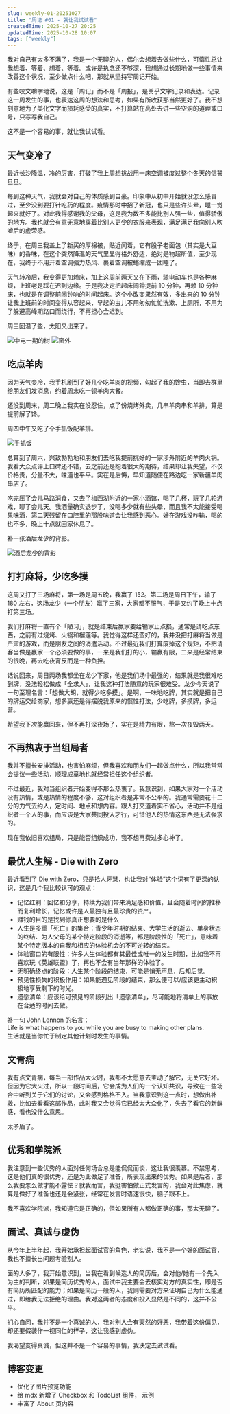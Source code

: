 ```yaml
---
slug: weekly-01-20251027
title: "周记 #01 - 就让我试试看"
createdTime: 2025-10-27 20:25
updatedTime: 2025-10-28 10:07
tags: ["weekly"]
---
```


我对自己有太多不满了，我是一个无聊的人，偶尔会想着去做些什么，可惰性总让我想着、等着、想着、等着。或许是执念还不够深，我想通过长期地做一些事情来改善这个状况，至少做点什么吧，那就从坚持写周记开始。

有些咬文嚼字地说，这是「周记」而不是「周报」，是关乎文字记录和表达。记录这一周发生的事，也表达这周的想法和思考，如果有所收获那当然更好了。我不想刻意地为了美化文字而损耗感受的真实，不打算站在高处去讲一些空洞的道理或口号，只写写我自己。

这不是一个容易的事，就让我试试看。

## 天气变冷了

最近长沙降温，冷的厉害，打破了我上周想挑战用一床空调被度过整个冬天的信誓旦旦。

每到这种天气，我就会对自己的体质感到自豪。印象中从初中开始就没怎么感冒过，至少没到要打针吃药的程度。疫情那时中招了新冠，也只是些许头晕，睡一觉起来就好了。对此我得感谢我的父母，这是我为数不多能比别人强一些，值得骄傲的地方。我也就会有意无意地穿着比别人更少的衣服来表现，满足满足我向别人吹嘘后的虚荣感。

终于，在周三我盖上了新买的厚棉被，贴近闻着，它有股子老面包（其实是大豆味）的香味，在这个突然降温的天气里显得格外舒适，绝对是物超所值，至少现在，我终于不用开着空调强力热风、裹着空调被蜷缩成一团睡了。

天气转冷后，我变得更加赖床，加上这周前两天又在下雨，骑电动车也是各种麻烦，上班老是踩在迟到边缘。于是我决定把起床闹钟提前 10 分钟，再赖 10 分钟床，也就是在调整前闹钟响的时间起床。这个小改变果然有效，多出来的 10 分钟让我上班前的时间变得从容起来，早起的虫儿不用匆匆忙忙洗漱、上厕所，不用为了躲避高峰期路口而绕行，不再担心会迟到。

周三回温了些，太阳又出来了。

<Image
  src="/api/image/assets/posts/weekly_01_中电一期的树.webp"
  alt="中电一期的树"
/>
<Image src="/api/image/assets/posts/weekly_01_窗外.webp" alt="窗外" />

## 吃点羊肉

因为天气变冷，我手机刷到了好几个吃羊肉的视频，勾起了我的馋虫，当即去群里给朋友们发消息，约着周末吃一顿羊肉大餐。

还没到周末，周二晚上我实在没忍住，点了份烧烤外卖，几串羊肉串和羊排，算是提前解了馋。

周四中午又吃了个手抓饭配羊排。

<Image src="/api/image/assets/posts/weekly_01_手抓饭.webp" alt="手抓饭" />

总算到了周六，兴致勃勃地和朋友们去吃我提前挑好的一家涉外附近的羊肉火锅。我看大众点评上口碑还不错，去之前还是抱着很大的期待，结果却让我失望，不仅价格贵，分量不大，味道也平平。实在是后悔，早知道随便在路边吃一家新疆羊肉串店了。

吃完压了会儿马路消食，又去了梅西湖附近的一家小酒馆，喝了几杯，玩了几轮游戏，聊了会儿天。我酒量确实退步了，没喝多少就有些头晕，而且我不太能接受喝果味酒，第二天残留在口腔里的那股味道会让我感到恶心。好在游戏没咋输，喝的也不多，晚上十点就回家休息了。

补一张酒后龙少的背影。

<Image
  src="/api/image/assets/posts/weekly_01_酒后龙少的背影.webp"
  alt="酒后龙少的背影"
/>

## 打打麻将，少吃多摸

这周又打了三场麻将，第一场是周五晚，我赢了 152。第二场是周日下午，输了 180 左右，这场龙少（一个朋友）赢了三家，大家都不服气，于是又约了晚上十点打第三场。

我们打麻将一直有个「陋习」，就是结束后赢家要给输家止点损，通常是请吃点东西，之前有过烧烤、火锅和榴莲等。我觉得这样还蛮好的，我并没把打麻将当做是严肃的游戏，而是朋友之间的消遣活动。不过最近我们打算废掉这个规矩，不把请客当做是赢家一个必须要做的事，一来是我们打的小，输赢有限，二来是经常结束的很晚，再去吃夜宵反而是一种负担。

话说回来，周日两场我都坐在龙少下家，他是我们场中最强的，结果就是我很难吃到牌，没法轻松做成「全求人」，让我这种打法随意的玩家很难受。龙少今天说了一句至理名言：「想做大胡，就得少吃多摸」。是啊，一味地吃牌，其实就是把自己的牌运交给商家，想多赢还是得摆脱我原来的惯性打法，少吃牌，多摸牌，多运营。

希望我下次能赢回来，但不再打深夜场了，实在是精力有限，熬一次夜毁两天。

## 不再热衷于当组局者

我并不擅长安排活动，也害怕麻烦，但我喜欢和朋友们一起做点什么，所以我常常会提议一些活动，顺理成章地也就经常担任这个组织者。

不过最近，我对当组织者开始变得不那么热衷了。我意识到，如果大家对一个活动没有热情，或是热情的程度不够，这对组织者是非常不公平的。我通常需要花十二分的力气去约人，定时间、地点和想内容。跟人打交道着实不省心，活动并不是组织者一个人的事，而应该是大家共同投入才行，可惜他人的热情这东西是无法强求的。

现在我依旧喜欢组局，只是能否组织成功，我不想再费过多心神了。

## 最优人生解 - Die with Zero

最近看到了 [Die with Zero](https://ssshooter.com/die-with-zero/)，只是拾人牙慧，也让我对“体验”这个词有了更深的认识，这是几个我比较认可的观点：

- 记忆红利：回忆和分享，持续为我们带来满足感和价值，且会随着时间的推移而复利增长，记忆或许是人最独有且最珍贵的资产。
- 赚钱的目的是找到你真正想要的是什么
- 人生是多重「死亡」的集合：青少年时期的结束、大学生活的逝去、单身状态的终结、为人父母的某个特定阶段的消逝等，都是阶段性的「死亡」，意味着某个特定版本的自我和相应的体验机会的不可逆转的结束。
- 体验窗口的有限性：许多人生体验都有其最佳或唯一的发生时期，比如我不再喜欢玩《英雄联盟》了，再也不会有当年那样的体验了。
- 无明确终点的阶段：人生某个阶段的结束，可能是悄无声息，后知后觉。
- 预见性损失的积极作用：如果能遇见阶段的结束，那么便可以/应该更主动积极地享受剩下的时光。
- 遗愿清单：应该给可预见的阶段列出「遗愿清单」，尽可能地将清单上的事放在合适的时间去做。

补一句 John Lennon 的名言：  
Life is what happens to you while you are busy to making other plans.  
生活就是当你忙于制定其他计划时发生的事情。

## 文青病

我有点文青病，每当一部作品大火时，我都不太愿意去主动了解它，无关它好坏。但因为它大火过，所以一段时间后，它会成为人们的一个认知共识，导致在一些场合中听到关于它们的讨论，又会感到格格不入。当我意识到这一点时，想做出补救，比如去看看这部作品，此时我又会觉得它已经太大众化了，失去了看它的新鲜感，看也没什么意思。

太矛盾了。

## 优秀和学院派

我注意到一些优秀的人面对任何场合总是能侃侃而谈，这让我很羡慕。不禁思考，这是他们真的很优秀，还是为此做足了准备，所表现出来的优秀。如果是后者，那么我要怎么做才能不露怯？就我而言，我挺害怕做正式发言的，我会对此焦虑，就算是做好了准备也还是会紧张，经常在发言时语速很快，脑子跟不上。

我不喜欢学院派，我知道它是正确的，但如果所有人都做正确的事，那太无聊了。

## 面试、真诚与虚伪

从今年上半年起，我开始承担起面试官的角色，老实说，我不是一个好的面试官，我也不擅长出问题考验别人。

面的人多了，我开始意识到，当我在看到候选人的简历后，会对他/她有一个先入为主的判断，如果是简历优秀的人，面试中我主要会去核实对方的真实性，即是否有简历所匹配的能力；如果是简历一般的人，我则需要对方来证明自己为什么能通过，即给我无法拒绝的理由。我对这两者的态度和投入显然是不同的，这并不公平。

扪心自问，我并不是一个真诚的人，我对别人会有天然的好恶，我带着这份偏见，却还要假装作一视同仁的样子，这让我感到虚伪。

我渴望变得真诚，但这并不是一个容易的事情，我决定去试试看。

## 博客变更

- 优化了图片预览功能
- 给 mdx 新增了 Checkbox 和 TodoList 组件，
  <CheckboxRoot>
    <Checkbox />
    <CheckboxLabel>示例</CheckboxLabel>
  </CheckboxRoot>
- 丰富了 <Link href="/">About</Link> 页内容

